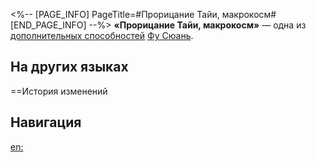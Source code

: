 <%-- [PAGE_INFO]
PageTitle=#Прорицание Тайи, макрокосм#
[END_PAGE_INFO] --%>
{{Навык Инфобокс
|Название         = Прорицание Тайи, макрокосм
|Изображение      = След Прорицание Тайи, макрокосм.png
|Персонаж         = Фу Сюань
|Тип              = Доп. способность
|Возвышение       = 2
|Длительность     = 
|Описание         = Пока активна Матрица предвидения, использование навыка Фу Сюань дополнительно восстанавливает 20 ед. энергии.
|Свойство1        = 
|Масштабирование1 = 
}}
'''«Прорицание Тайи, макрокосм»''' — одна из [[дополнительная способность|дополнительных способностей]] [[Фу Сюань]].

==На других языках==
{{На других языках
|en   = Taiyi, the Macrocosmic
|zhs  = 太乙式盘
|zht  = 太乙式盤
|ja   = {{Rubi|太乙神数|たいいつしんすう}}
|ko   = 태을(太乙) 점술판
|es   = Adivinación Tai Yi
|fr   = Taiyi et le macrocospique
|ru   = Прорицание Тайи, макрокосм
|th   = Taiyi, the Macrocosmic
|vi   = Thái Ất, Vũ Trụ
|de   = Tai-Yi-Wahrsagung
|id   = Taiyi, the Macrocosmic
|pt   = Taiyi, o Macrocósmico
}}

==История изменений
{{История изменений|3.5}}

==Навигация==
{{Навык Навбокс|Фу Сюань}}

[[en:]]